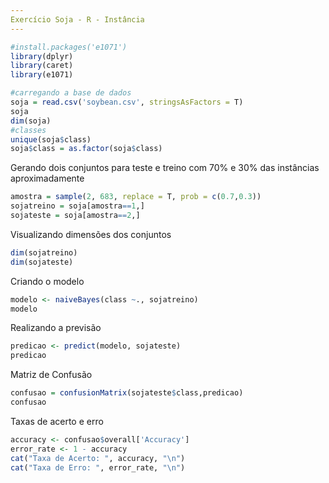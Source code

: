```yaml
---
Exercício Soja - R - Instância
---
```


```r
#install.packages('e1071')
library(dplyr)
library(caret)
library(e1071)
```
```r
#carregando a base de dados
soja = read.csv('soybean.csv', stringsAsFactors = T)
soja
dim(soja)
#classes
unique(soja$class)
soja$class = as.factor(soja$class)
```
Gerando dois conjuntos para teste e treino com 70% e 30% das instâncias aproximadamente
```r
amostra = sample(2, 683, replace = T, prob = c(0.7,0.3))
sojatreino = soja[amostra==1,]
sojateste = soja[amostra==2,]
```
Visualizando dimensões dos conjuntos
```r
dim(sojatreino)
dim(sojateste)
```
Criando o modelo
```r
modelo <- naiveBayes(class ~., sojatreino)
modelo
```
Realizando a previsão
```r
predicao <- predict(modelo, sojateste)
predicao
```
Matriz de Confusão
```r
confusao = confusionMatrix(sojateste$class,predicao)
confusao
```
Taxas de acerto e erro
```r
accuracy <- confusao$overall['Accuracy']
error_rate <- 1 - accuracy
cat("Taxa de Acerto: ", accuracy, "\n")
cat("Taxa de Erro: ", error_rate, "\n")

```

